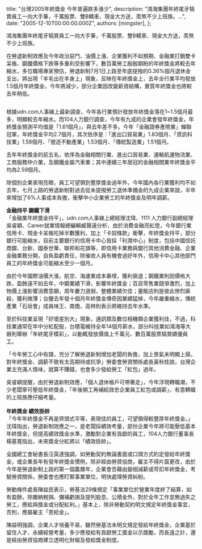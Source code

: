 
  title: "台灣2005年終獎金 今年普遍跌多漲少",
  description: "鴻海集團年終尾牙犒賞員工一向大手筆，千萬股票、雙B轎車、現金大方送，羨煞不少上班族。...",
  date: "2005-12-10T00:00:00.000Z",
  authors: [mingster],
};

<p>鴻海集團年終尾牙犒賞員工一向大手筆，千萬股票、雙B轎車、現金大方送，羨煞不少上班族。</p>
<p>在勞退新制效應及今年政治惡鬥、油價上漲、企業獲利不如預期、金融業打銷雙卡呆帳、鋼鐵價格下跌等多重利空影響下，數百萬勞工殷殷期盼的年終獎金將較去年縮水，多位職場專家預估，勞退新制7月1日上路至年底提撥的0.36%個月退休金支出，將出現「羊毛出在羊身上」現象，反映在年終獎金上，去年全行業平均發放1.5個月年終獎金，今年將減少，部分企業因改變薪資結構，實質年終獎金也將較去年稍低。</p>
<p><a href="http://bp2.blogger.com/_i0VzdspWXjI/RvID4wxP2oI/AAAAAAAAAI8/wx8CQpcxEgI/s1600-h/13.jpg"><img id="BLOGGER_PHOTO_ID_5112152800717953666" alt="" src="/img/13.jpg" border="0" /></a></p>
<p>根據udn.com人事線上最新調查，今年各行業預計發放年終獎金落在1~1.5個月最多，明顯較去年縮水。而104人力銀行調查，今年有九成的企業會發年終獎金，年終獎金預測平均值是「1.61個月」，與去年差不多。今年「金融證券產險業」蟬聯冠軍，年終獎金平均2.7個月，其次依序是：「進出口貿易業」1.83個月、「資訊科技業」1.58個月、「營造不動產業」1.53個月、「傳統製造業」1.51個月。</p>
<p>去年年終獎金的前五名，依序為金融相關行業、進出口貿易業、運輸航運物流業、工商服務仲介業，及鋼鐵金屬汽車業；其中連續三年居冠的金融相關業年終獎金平均為2.59個月。</p>
<p>除個別企業表現亮眼，員工可望領到豐厚獎金過年外，今年國內各行業獲利均不如去年，七月上路的勞退新制對過去從未提撥勞工退休準備金的九成企業來說，半年來增加了6%人事成本負擔，衝擊中小企業勞工的年終獎金及明年調薪。 </p>
<p><b>金融持平 鋼鐵下滑<br /></b>「金融業年終獎金持平」，udn.com人事線上總經理沈瑋、1111 人力銀行副總經理吳睿穎、Career就業情報總編輯臧聲遠分析，由於消費金融亮紅燈，今年銀行業信用卡、現金卡呆帳吃掉半數獲利，加上「卡奴條款」衝擊，年終獎金持平，部分銀行可能縮水，目前主要銀行的信用卡中心皆採「利潤中心」制度，包括中國信託商銀、台新、國泰世華、聯邦和花旗等，即信用卡業務與銀行其他消費金融、企業金融業務分開，自負盈虧責任，除催收人員有機會過好年外，信用卡中心其他部門員工的年終獎金可能縮水至少一個月。</p>
<p>由於今年國際油價大漲，航空、海運業成本暴增，獲利衰退；鋼鐵業則因價格大跌，盈餘遠不如去年，中鋼業績下滑，影響年終獎金；百貨零售業競爭激烈，加上物價上漲影響消費意願，周年慶力道弱，整體業績欠佳；量販店則是彼此慘烈廝殺，獲利微薄；台鹽去年發十個月年終獎金傳奇因業績猛掉，今年嚴重縮水，傳統產業「石垣會」成員味王、南僑、高林則表示將維持去年水準。</p>
<p>至於科技業呈現「好壞差別大」現象，通訊類及數位相機類企業獲利佳，不過，科技業通常在年中分紅配股，台積電維持全年14個月薪水，部分科技業如鴻海等大廠則舉辦「年終尾牙模彩」，以動輒發放價值上千萬元、數百萬股票犒賞績優員工。</p>
<p>「今年勞工心中有譜，充分了解勞退新制增加老闆的負擔，加上景氣未明顯上揚，對年終獎金、調薪不致有太高期待或抗爭」勞委會勞資關係處長黃秋桂說，台灣企業主充滿人情味，就算不賺錢，也會多少發給勞工「紅包」過年。</p>
<p>吳睿穎提醒，由於勞退新制效應，「個人退休帳戶可帶著走」，今年浮現轉職潮，不少老闆寧可壓低年終獎金，「年後開工再補給效忠企業員工紅包或調薪」，有意轉職的上班族應仔細考量。<br /><b><br />年終獎金 績效掛帥</b><br />「今年年終獎金不再是齊頭式平等，表現佳的員工，可望領得較豐厚年終獎金。」沈瑋指出，勞退新制效應之一，是老闆採績效考量，部份企業今年將可能壓低基本年終獎金，但提高績效獎金水準，激勵對企業有貢獻的員工，104人力銀行董事長楊基寬指出，未來獎金分紅將以「績效掛帥」。</p>
<p>全國總工會秘書長汪英達強調，如勞動契約無論書面或口頭方式約定發給年終獎金，或企業長年有發年終獎金慣例，除非經由勞資協商，雇主不得片面更改，由於今年是勞退新制上路的第一個農曆年，企業會否藉由變相減薪或苛扣年終獎金，考驗勞資關係，勞委會也應盯緊事業單位，明快處理勞資糾紛。</p>
<p>勞動條件處長陳益民表示，勞基法29條規定「事業單位於營業年度終了結算，如有盈餘，除繳納稅捐、彌補虧損及提列股息、公積金外，對於全年工作並無過失之勞工，應給與獎金或分配紅利。」基本上，除非勞動契約明文規定年終獎金事宜，否則，應屬雇主「恩給金」。</p>
<p>陳益明強調，企業人才培養不易，雖然勞基法未明文規定發給年終獎金，企業基於留住人才、永續經營考量，多少應發給有貢獻勞工獎金以示獎勵，而長遠之計，還是經由勞資協商建立透明化財報及發給獎金制度。</p>
